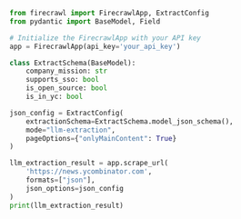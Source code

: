 ```python Python
from firecrawl import FirecrawlApp, ExtractConfig
from pydantic import BaseModel, Field

# Initialize the FirecrawlApp with your API key
app = FirecrawlApp(api_key='your_api_key')

class ExtractSchema(BaseModel):
    company_mission: str
    supports_sso: bool
    is_open_source: bool
    is_in_yc: bool

json_config = ExtractConfig(
    extractionSchema=ExtractSchema.model_json_schema(),
    mode="llm-extraction",
    pageOptions={"onlyMainContent": True}
)

llm_extraction_result = app.scrape_url(
    'https://news.ycombinator.com',
    formats=["json"],
    json_options=json_config
)
print(llm_extraction_result)
```